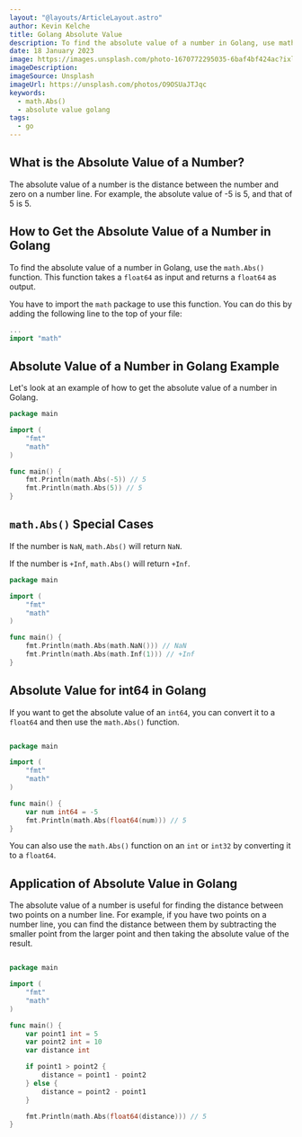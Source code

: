 ```yaml
---
layout: "@layouts/ArticleLayout.astro"
author: Kevin Kelche
title: Golang Absolute Value
description: To find the absolute value of a number in Golang, use math. The Abs() function. This function takes a float64 as input and returns a float64 as output.
date: 18 January 2023
image: https://images.unsplash.com/photo-1670772295035-6baf4bf424ac?ixlib=rb-4.0.3&ixid=MnwxMjA3fDB8MHxwaG90by1wYWdlfHx8fGVufDB8fHx8&auto=format&fit=crop&w=928&q=80
imageDescription:
imageSource: Unsplash
imageUrl: https://unsplash.com/photos/O9OSUaJTJqc
keywords:
  - math.Abs()
  - absolute value golang
tags:
  - go
---
```



## What is the Absolute Value of a Number? <SectionLink id="what-is-the-absolute-value-of-a-number" />

The absolute value of a number is the distance between the number and zero on a number line. For example, the absolute value of -5 is 5, and that of 5 is 5.

## How to Get the Absolute Value of a Number in Golang <SectionLink id="how-to-get-the-absolute-value-of-a-number-in-golang" />

To find the absolute value of a number in Golang, use the `math.Abs()` function. This function takes a `float64` as input and returns a `float64` as output.

You have to import the `math` package to use this function. You can do this by adding the following line to the top of your file:

```go
...
import "math"
```

## Absolute Value of a Number in Golang Example <SectionLink id="absolute-value-of-a-number-in-golang-example" />

Let's look at an example of how to get the absolute value of a number in Golang.

```go
package main

import (
    "fmt"
    "math"
)

func main() {
    fmt.Println(math.Abs(-5)) // 5
    fmt.Println(math.Abs(5)) // 5
}
```

## `math.Abs()` Special Cases

If the number is `NaN`, `math.Abs()` will return `NaN`.

If the number is `+Inf`, `math.Abs()` will return `+Inf`.

```go
package main

import (
    "fmt"
    "math"
)

func main() {
    fmt.Println(math.Abs(math.NaN())) // NaN
    fmt.Println(math.Abs(math.Inf(1))) // +Inf
}
```

## Absolute Value for int64 in Golang <SectionLink id="absolute-value-for-int64-in-golang" />

If you want to get the absolute value of an `int64`, you can convert it to a `float64` and then use the `math.Abs()` function.

```go

package main

import (
    "fmt"
    "math"
)

func main() {
    var num int64 = -5
    fmt.Println(math.Abs(float64(num))) // 5
}
```

You can also use the `math.Abs()` function on an `int` or `int32` by converting it to a `float64`.

## Application of Absolute Value in Golang <SectionLink id="application-of-absolute-value-in-golang" />

The absolute value of a number is useful for finding the distance between two points on a number line. For example, if you have two points on a number line, you can find the distance between them by subtracting the smaller point from the larger point and then taking the absolute value of the result.

```go title="example.go"

package main

import (
    "fmt"
    "math"
)

func main() {
    var point1 int = 5
    var point2 int = 10
    var distance int

    if point1 > point2 {
        distance = point1 - point2
    } else {
        distance = point2 - point1
    }

    fmt.Println(math.Abs(float64(distance))) // 5
}
```
